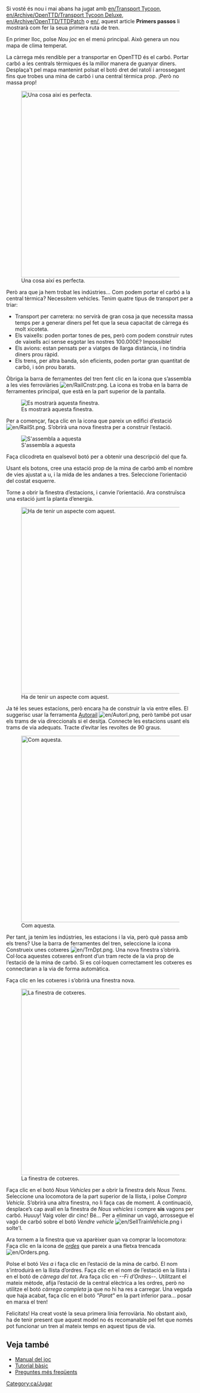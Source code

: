 {{ca/Tutorial}}

Si vosté és nou i mai abans ha jugat amb [[en/Transport Tycoon]], [[en/Archive/OpenTTD/Transport Tycoon Deluxe]], [[en/Archive/OpenTTD/TTDPatch]] o [[en/]], aquest article '''Primers passos''' li mostrarà com fer la seua primera ruta de tren.

En primer lloc, polse ''Nou joc'' en el menú principal. Això genera un nou mapa de clima temperat.

La càrrega més rendible per a transportar en OpenTTD és el carbó. Portar carbó a les centrals tèrmiques és la millor manera de guanyar diners. Desplaça't pel mapa mantenint polsat el botó dret del ratolí i arrossegant fins que trobes una mina de carbó i una central tèrmica prop. ¡Però no massa prop!

[[File:en/tutorial1.png|thumb|500px|center|Una cosa així es perfecta.]]

Però ara que ja hem trobat les indústries... Com podem portar el carbó a la central tèrmica? Necessitem vehicles. Tenim quatre tipus de transport per a triar:

*Transport per carretera: no servirà de gran cosa ja que necessita massa temps per a generar diners pel fet que la seua capacitat de càrrega és molt xicoteta.
*Els vaixells: poden portar tones de pes, però com podem construir rutes de vaixells ací sense esgotar les nostres 100.000£? Impossible!
*Els avions: estan pensats per a viatges de llarga distància, i no tindria diners prou ràpid.
*Els trens, per altra banda, són eficients, poden portar gran quantitat de carbó, i són prou barats.

Òbriga la barra de ferramentes del tren fent clic en la icona que s’assembla a les vies ferroviàries [[File:en/RailCnstr.png]]. La icona es troba en la barra de ferramentes principal, que està en la part superior de la pantalla. 

[[File:ca/Railroad Construction.png|center|Es mostrarà aquesta finestra.]]

Per a començar, faça clic en la icona que pareix un edifici d’estació [[File:en/RailSt.png]]. S’obrirà una nova finestra per a construir l’estació.

[[File:ca/stationgui.png|center|frame|S'assembla a aquesta]]

Faça clicodreta en qualsevol botó per a obtenir una descripció del que fa.

Usant els botons, cree una estació prop de la mina de carbó amb el nombre de vies ajustat a u, i la mida de les andanes a tres. Seleccione l’orientació del costat esquerre.

Torne a obrir la finestra d’estacions, i canvie l’orientació. Ara construïsca una estació junt la planta d’energia.

[[File:en/tutorial2.png|thumb|500px|center|Ha de tenir un aspecte com aquest.]]

Ja té les seues estacions, però encara ha de construir la via entre elles. El suggerisc usar la ferramenta [[ca/Autorail|Autorail]] [[File:en/Autorl.png]], però també pot usar els trams de via direccionals si el desitja. Connecte les estacions usant els trams de via adequats. Tracte d’evitar les revoltes de 90 graus.

[[File:en/tutorial3.png|thumb|500px|center|Com aquesta.]]

Per tant, ja tenim les indústries, les estacions i la via, però què passa amb els trens? Use la barra de ferramentes del tren, seleccione la icona Construeix unes cotxeres [[File:en/TrnDpt.png]]. Una nova finestra s’obrirà. Col·loca aquestes cotxeres enfront d’un tram recte de la via prop de l’estació de la mina de carbó. Si es col·loquen correctament les cotxeres es connectaran a la via de forma automàtica.

Faça clic en les cotxeres i s’obrirà una finestra nova.

[[File:ca/tutorial4.png|thumb|500px|center|La finestra de cotxeres.]]

Faça clic en el botó ''Nous Vehicles'' per a obrir la finestra dels ''Nous Trens''. Seleccione una locomotora de la part superior de la llista, i polse ''Compra Vehicle''. S’obrirà una altra finestra, no li faça cas de moment. A continuació, desplace’s cap avall en la finestra de ''Nous vehicles'' i compre '''sis''' vagons per carbó. Huuuy! Vaig voler dir cinc! Bé... Per a eliminar un vagó, arrossegue el vagó de carbó sobre el botó ''Vendre vehicle'' [[File:en/SellTrainVehicle.png]] i solte'l.

Ara tornem a la finestra que va aparèixer quan va comprar la locomotora: Faça clic en la icona de ''[[ca/Ordes|ordes]]'' que pareix a una fletxa trencada [[File:en/Orders.png]].

Polse el botó ''Ves a'' i faça clic en l’estació de la mina de carbó. El nom s’introduirà en la llista d’ordres. Faça clic en el nom de l’estació en la llista i en el botó de ''càrrega del tot''. Ara faça clic en ''--Fi d’Ordres--''. Utilitzant el mateix mètode, afija l’estació de la central elèctrica a les ordres, però no utilitze el botó ''càrrega completa'' ja que no hi ha res a carregar. Una vegada que haja acabat, faça clic en el botó ''"Parat"'' en la part inferior para... posar en marxa el tren!

Felicitats! Ha creat vosté la seua primera línia ferroviària. No obstant això, ha de tenir present que aquest model no és recomanable pel fet que només pot funcionar un tren al mateix temps en aquest tipus de via.

==Veja també==
*[[ca/Manual/OpenTTD|Manual del joc]]
*[[ca/Manual/Tutorial|Tutorial bàsic]]
*[[ca/Archive/Other/Preguntes més freqüents|Preguntes més freqüents]]

[[Category:ca/Jugar]]